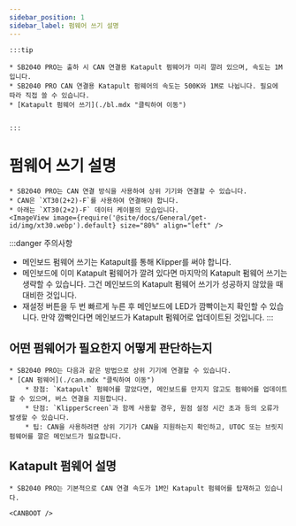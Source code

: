 ```yaml
---
sidebar_position: 1
sidebar_label: 펌웨어 쓰기 설명
---
```





    :::tip

    * SB2040 PRO는 출하 시 CAN 연결용 Katapult 펌웨어가 미리 깔려 있으며, 속도는 1M입니다.
    * SB2040 PRO CAN 연결용 Katapult 펌웨어의 속도는 500K와 1M로 나뉩니다. 필요에 따라 직접 쓸 수 있습니다.
    * [Katapult 펌웨어 쓰기](./bl.mdx "클릭하여 이동")


    :::

# 펌웨어 쓰기 설명

    * SB2040 PRO는 CAN 연결 방식을 사용하여 상위 기기와 연결할 수 있습니다.
    * CAN은 `XT30(2+2)-F`를 사용하여 연결해야 합니다.
    * 아래는 `XT30(2+2)-F` 데이터 케이블의 모습입니다.
    <ImageView image={require('@site/docs/General/get-id/img/xt30.webp').default} size="80%" align="left" />

:::danger 주의사항
* 메인보드 펌웨어 쓰기는 Katapult를 통해 Klipper를 써야 합니다.
* 메인보드에 이미 Katapult 펌웨어가 깔려 있다면 마지막의 Katapult 펌웨어 쓰기는 생략할 수 있습니다. 그건 메인보드의 Katapult 펌웨어 쓰기가 성공하지 않았을 때 대비한 것입니다.
* 재설정 버튼을 두 번 빠르게 누른 후 메인보드에 LED가 깜빡이는지 확인할 수 있습니다. 만약 깜빡인다면 메인보드가 Katapult 펌웨어로 업데이트된 것입니다.
:::

## 어떤 펌웨어가 필요한지 어떻게 판단하는지

    * SB2040 PRO는 다음과 같은 방법으로 상위 기기에 연결할 수 있습니다.
    * [CAN 펌웨어](./can.mdx "클릭하여 이동")
        * 장점: `Katapult` 펌웨어를 깔았다면, 메인보드를 만지지 않고도 펌웨어를 업데이트할 수 있으며, 버스 연결을 지원합니다.
        * 단점: `KlipperScreen`과 함께 사용할 경우, 원점 설정 시간 초과 등의 오류가 발생할 수 있습니다.
        * 팁: CAN을 사용하려면 상위 기기가 CAN을 지원하는지 확인하고, UTOC 또는 브릿지 펌웨어를 깔은 메인보드가 필요합니다.


## Katapult 펌웨어 설명

    * SB2040 PRO는 기본적으로 CAN 연결 속도가 1M인 Katapult 펌웨어를 탑재하고 있습니다.
    
    <CANBOOT />
